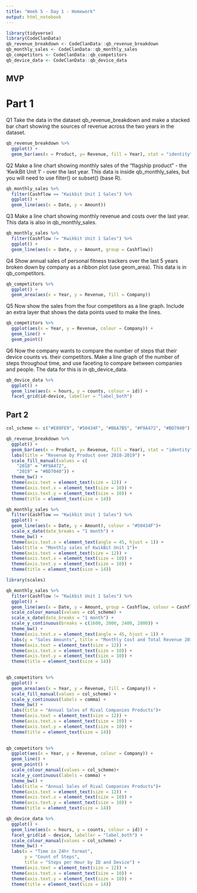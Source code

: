 ```yaml
---
title: "Week 5 - Day 1 - Homework"
output: html_notebook
---
```


```r
library(tidyverse)
library(CodeClanData)
qb_revenue_breakdown <- CodeClanData::qb_revenue_breakdown
qb_monthly_sales <- CodeClanData::qb_monthly_sales
qb_competitors <- CodeClanData::qb_competitors
qb_device_data <- CodeClanData::qb_device_data
```

## MVP
# Part 1

Q1
Take the data in the dataset qb_revenue_breakdown and make a stacked bar chart showing the sources of revenue across the two years in the dataset.

```r
qb_revenue_breakdown %>% 
  ggplot() +
  geom_bar(aes(x = Product, y= Revenue, fill = Year), stat = "identity")
```

Q2
Make a line chart showing monthly sales of the “flagship product” - the ‘KwikBit Unit 1’ - over the last year. 
This data is inside qb_monthly_sales, but you will need to use filter() or subset() (base R).

```r
qb_monthly_sales %>% 
  filter(Cashflow == "Kwikbit Unit 1 Sales") %>% 
  ggplot() +
  geom_line(aes(x = Date, y = Amount))
```

Q3
Make a line chart showing monthly revenue and costs over the last year. This data is also in qb_monthly_sales.

```r
qb_monthly_sales %>% 
  filter(Cashflow != "Kwikbit Unit 1 Sales") %>% 
  ggplot() +
  geom_line(aes(x = Date, y = Amount, group = Cashflow))
```

Q4
Show annual sales of personal fitness trackers over the last 5 years broken down by company as a ribbon plot (use geom_area). This data is in qb_competitors.

```r
qb_competitors %>% 
  ggplot() +
  geom_area(aes(x = Year, y = Revenue, fill = Company))
```

Q5
Now show the sales from the four competitors as a line graph. 
Include an extra layer that shows the data points used to make the lines.

```r
qb_competitors %>% 
  ggplot(aes(x = Year, y = Revenue, colour = Company)) +
  geom_line() +
  geom_point()
```

Q6
Now the company wants to compare the number of steps that their device counts vs. their competitors. 
Make a line graph of the number of steps throughout time, and use faceting to compare between companies and people. 
The data for this is in qb_device_data.

```r
qb_device_data %>% 
  ggplot() +
  geom_line(aes(x = hours, y = counts, colour = id)) +
  facet_grid(id~device, labeller = "label_both")
```

## Part 2

```r
col_scheme <- c("#E89FE9", "#50434F", "#B6A7B5", "#F9A472", "#BD7040")
```


```r
qb_revenue_breakdown %>% 
  ggplot() +
  geom_bar(aes(x = Product, y= Revenue, fill = Year), stat = "identity") +
  labs(title = "Revenue by Product over 2018-2019") +
  scale_fill_manual(values = c(
    "2018" = "#F9A472",
    "2019" = "#BD7040")) +
  theme_bw() +
  theme(axis.text = element_text(size = 12)) +
  theme(axis.text.x = element_text(size = 10)) +
  theme(axis.text.y = element_text(size = 10)) +
  theme(title = element_text(size = 14))
```

```r
qb_monthly_sales %>% 
  filter(Cashflow == "Kwikbit Unit 1 Sales") %>% 
  ggplot() +
  geom_line(aes(x = Date, y = Amount), colour = "#50434F")+
  scale_x_date(date_breaks = "1 month") +
  theme_bw() +
  theme(axis.text.x = element_text(angle = 45, hjust = 1)) +
  labs(title = "Monthly sales of KwikBit Unit 1")+
  theme(axis.text = element_text(size = 12)) +
  theme(axis.text.x = element_text(size = 10)) +
  theme(axis.text.y = element_text(size = 10)) +
  theme(title = element_text(size = 14))
```

```r
library(scales)
```

```r
qb_monthly_sales %>% 
  filter(Cashflow != "Kwikbit Unit 1 Sales") %>% 
  ggplot() +
  geom_line(aes(x = Date, y = Amount, group = Cashflow, colour = Cashflow))+ 
  scale_colour_manual(values = col_scheme) +
  scale_x_date(date_breaks = "1 month") +
  scale_y_continuous(breaks = c(1600, 2000, 2400, 2800)) +
  theme_bw() +
  theme(axis.text.x = element_text(angle = 45, hjust = 1)) +
  labs(y = "Sales Amounts", title = "Monthly Cost and Total Revenue 2018/2019")+
  theme(axis.text = element_text(size = 12)) +
  theme(axis.text.x = element_text(size = 10)) +
  theme(axis.text.y = element_text(size = 10)) +
  theme(title = element_text(size = 14))
  
```

```r
qb_competitors %>% 
  ggplot() +
  geom_area(aes(x = Year, y = Revenue, fill = Company)) +
  scale_fill_manual(values = col_scheme) +
  scale_y_continuous(labels = comma) +
  theme_bw() +
  labs(title = "Annual Sales of Rival Companies Products")+
  theme(axis.text = element_text(size = 12)) +
  theme(axis.text.x = element_text(size = 10)) +
  theme(axis.text.y = element_text(size = 10)) +
  theme(title = element_text(size = 14))
  
```

```r
qb_competitors %>% 
  ggplot(aes(x = Year, y = Revenue, colour = Company)) +
  geom_line() +
  geom_point() +
  scale_colour_manual(values = col_scheme)+ 
  scale_y_continuous(labels = comma) +
  theme_bw() +
  labs(title = "Annual Sales of Rival Companies Products")+
  theme(axis.text = element_text(size = 12)) +
  theme(axis.text.x = element_text(size = 10)) +
  theme(axis.text.y = element_text(size = 10)) +
  theme(title = element_text(size = 14))
```

```r
qb_device_data %>%
  ggplot() +
  geom_line(aes(x = hours, y = counts, colour = id)) +
  facet_grid(id ~ device, labeller = "label_both") +
  scale_colour_manual(values = col_scheme) +
  theme_bw() +
  labs(x = "Time in 24hr format",
       y = "Count of Steps",
       title = "Steps per Hour by ID and Device") +
  theme(axis.text = element_text(size = 12)) +
  theme(axis.text.x = element_text(size = 10)) +
  theme(axis.text.y = element_text(size = 10)) +
  theme(title = element_text(size = 14))
  
```

